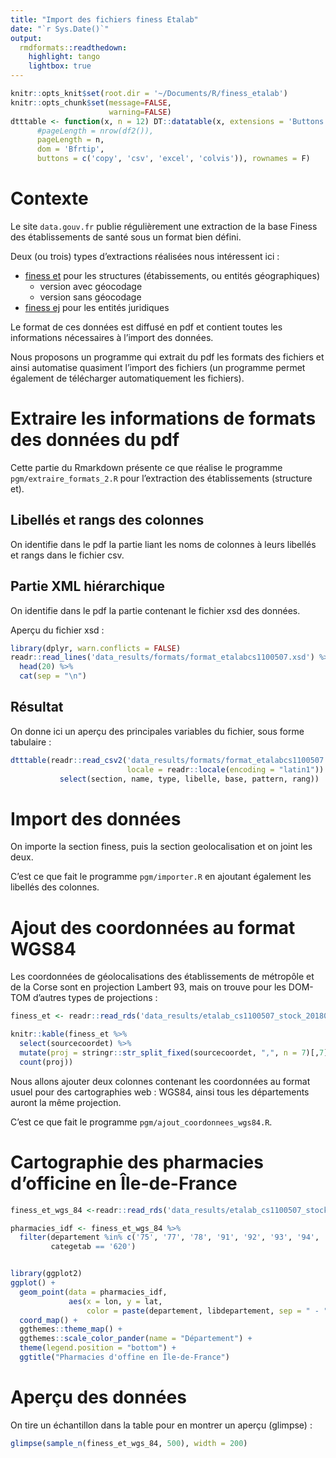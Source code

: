 ```yaml
---
title: "Import des fichiers finess Etalab"
date: "`r Sys.Date()`"
output:
  rmdformats::readthedown:
    highlight: tango
    lightbox: true
---
```


```r
knitr::opts_knit$set(root.dir = '~/Documents/R/finess_etalab')
knitr::opts_chunk$set(message=FALSE,
                      warning=FALSE)
dtttable <- function(x, n = 12) DT::datatable(x, extensions = 'Buttons', options = list(
      #pageLength = nrow(df2()),
      pageLength = n,
      dom = 'Bfrtip',
      buttons = c('copy', 'csv', 'excel', 'colvis')), rownames = F)
```

# Contexte

Le site `data.gouv.fr` publie régulièrement une extraction de la base Finess des établissements de santé sous un format bien défini.

Deux (ou trois) types d'extractions réalisées nous intéressent ici : 

  - [finess et](https://www.data.gouv.fr/fr/datasets/finess-extraction-du-fichier-des-etablissements/#_) pour les structures (étabissements, ou entités géographiques)
    - version avec géocodage
    - version sans géocodage
  - [finess ej](https://www.data.gouv.fr/fr/datasets/finess-extraction-des-entites-juridiques/) pour les entités juridiques

Le format de ces données est diffusé en pdf et contient toutes les informations nécessaires à l'import des données.

Nous proposons un programme qui extrait du pdf les formats des fichiers et ainsi automatise quasiment l'import des fichiers (un programme permet également de télécharger automatiquement les fichiers).



# Extraire les informations de formats des données du pdf

Cette partie du Rmarkdown présente ce que réalise le programme `pgm/extraire_formats_2.R` pour l'extraction des établissements (structure et).

## Libellés et rangs des colonnes

On identifie dans le pdf la partie liant les noms de colonnes à leurs libellés et rangs dans le fichier csv.

## Partie XML hiérarchique

On identifie dans le pdf la partie contenant le fichier xsd des données.

Aperçu du fichier xsd :

```r
library(dplyr, warn.conflicts = FALSE)
readr::read_lines('data_results/formats/format_etalabcs1100507.xsd') %>% 
  head(20) %>% 
  cat(sep = "\n")
```

## Résultat 

On donne ici un aperçu des principales variables du fichier, sous forme tabulaire :

```r
dtttable(readr::read_csv2('data_results/formats/format_etalabcs1100507.csv', 
                          locale = readr::locale(encoding = "latin1")) %>% 
           select(section, name, type, libelle, base, pattern, rang))
```

# Import des données

On importe la section finess, puis la section geolocalisation et on joint les deux.

C'est ce que fait le programme `pgm/importer.R` en ajoutant également les libellés des colonnes.

# Ajout des coordonnées au format WGS84

Les coordonnées de géolocalisations des établissements de métropôle et de la Corse sont en projection Lambert 93, mais on trouve pour les DOM-TOM d'autres types de projections :

```r
finess_et <- readr::read_rds('data_results/etalab_cs1100507_stock_20180129-0428.rds')

knitr::kable(finess_et %>% 
  select(sourcecoordet) %>% 
  mutate(proj = stringr::str_split_fixed(sourcecoordet, ",", n = 7)[,7]) %>% 
  count(proj))
```

Nous allons ajouter deux colonnes contenant les coordonnées au format usuel pour des cartographies web : WGS84, ainsi tous les départements auront la même projection.

C'est ce que fait le programme `pgm/ajout_coordonnees_wgs84.R`.


# Cartographie des pharmacies d'officine en Île-de-France

```r
finess_et_wgs_84 <-readr::read_rds('data_results/etalab_cs1100507_stock_20180129-0428-wgs84.rds')

pharmacies_idf <- finess_et_wgs_84 %>% 
  filter(departement %in% c('75', '77', '78', '91', '92', '93', '94', '95'),
         categetab == '620')


library(ggplot2)
ggplot() + 
  geom_point(data = pharmacies_idf, 
             aes(x = lon, y = lat,
                 color = paste(departement, libdepartement, sep = " - "))) + 
  coord_map() + 
  ggthemes::theme_map() + 
  ggthemes::scale_color_pander(name = "Département") +
  theme(legend.position = "bottom") + 
  ggtitle("Pharmacies d'offine en Île-de-France")
```

# Aperçu des données

On tire un échantillon dans la table pour en montrer un aperçu (glimpse) : 


```r
glimpse(sample_n(finess_et_wgs_84, 500), width = 200)
```
